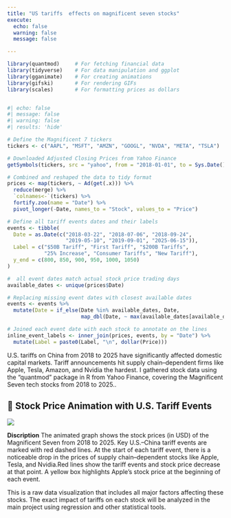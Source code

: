 ```yaml
---
title: "US tariffs  effects on magnificent seven stocks"
execute: 
  echo: false
  warning: false
  message: false

---
```


```r
library(quantmod)     # For fetching financial data
library(tidyverse)    # For data manipulation and ggplot
library(gganimate)    # For creating animations
library(gifski)       # For rendering GIFs
library(scales)       # For formatting prices as dollars



```

```r
#| echo: false
#| message: false
#| warning: false
#| results: 'hide'

# Define the Magnificent 7 tickers
tickers <- c("AAPL", "MSFT", "AMZN", "GOOGL", "NVDA", "META", "TSLA")

# Downloaded Adjusted Closing Prices from Yahoo Finance
getSymbols(tickers, src = "yahoo", from = "2018-01-01", to = Sys.Date())

# Combined and reshaped the data to tidy format 
prices <- map(tickers, ~ Ad(get(.x))) %>%
  reduce(merge) %>%
  `colnames<-`(tickers) %>%
  fortify.zoo(name = "Date") %>%
  pivot_longer(-Date, names_to = "Stock", values_to = "Price")


```

```r
# Define all tariff events dates and their labels
events <- tibble(
  Date = as.Date(c("2018-03-22", "2018-07-06", "2018-09-24",
                   "2019-05-10", "2019-09-01", "2025-06-15")),
  Label = c("$50B Tariff", "First Tariff", "$200B Tariffs",
            "25% Increase", "Consumer Tariffs", "New Tariff"),
  y_end = c(800, 850, 900, 950, 1000, 1050)
)

#  all event dates match actual stock price trading days
available_dates <- unique(prices$Date)

# Replacing missing event dates with closest available dates
events <- events %>%
  mutate(Date = if_else(Date %in% available_dates, Date,
                        map_dbl(Date, ~ max(available_dates[available_dates <= .x])) %>% as.Date(origin = "1970-01-01")))


```

```r
# Joined each event date with each stock to annotate on the lines
inline_event_labels <- inner_join(prices, events, by = "Date") %>%
  mutate(Label = paste0(Label, "\n", dollar(Price)))

```
U.S. tariffs on China from 2018 to 2025 have significantly affected domestic capital markets. Tariff announcements hit supply chain–dependent firms like Apple, Tesla, Amazon, and Nvidia the hardest. I gathered stock data using the "quantmod" package in R from Yahoo Finance, covering the Magnificent Seven tech stocks from 2018 to 2025..



## 🎥 Stock Price Animation with U.S. Tariff Events
![](stocks_tariffs.gif)

**Discription**
The animated graph shows the stock prices (in USD) of the Magnificent Seven from 2018 to 2025. Key U.S.–China tariff events are marked with red dashed lines. At the start of each tariff event, there is a noticeable drop in the prices of supply chain–dependent stocks like Apple, Tesla, and Nvidia.Red lines show the tariff events and stock price decrease at that point. A yellow box highlights Apple’s stock price at the beginning of each event.

This is a raw data visualization that includes all major factors affecting these stocks. The exact impact of tariffs on each stock will be analyzed in the main project using regression and other statistical tools.











